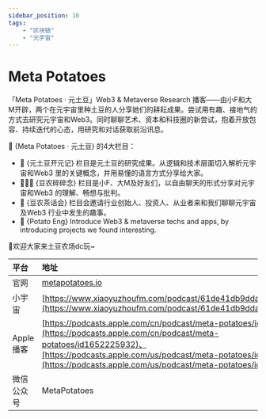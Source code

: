 ---
sidebar_position: 10
tags:
    - "区块链"
    - "元宇宙"
---

# Meta Potatoes

「Meta Potatoes · 元土豆」Web3 & Metaverse Research 播客——由小F和大M开辟，两个在元宇宙里种土豆的人分享她们的耕耘成果。尝试用有趣、接地气的方式去研究元宇宙和Web3。同时聊聊艺术、资本和科技圈的新尝试，抱着开放包容、持续迭代的心态，用研究和对话获取前沿讯息。

🥔 {Meta Potatoes · 元土豆} 的4大栏目：

- 🥔 {元土豆开元记} 栏目是元土豆的研究成果。从逻辑和技术层面切入解析元宇宙和Web3 里的关键概念，并用易懂的语言方式分享给大家。
- 👩🏻‍🌾 {豆农碎碎念} 栏目是小F、大M及好友们，以自由聊天的形式分享对元宇宙和Web3 的理解、畅想与批判。
- 🍵 {豆农茶话会} 栏目会邀请行业创始人、投资人、从业者来和我们聊聊元宇宙及Web3 行业中发生的趣事。
- 🔮 {Potato Eng} Introduce Web3 & metaverse techs and apps, by introducing projects we found interesting. 

🌱欢迎大家来土豆农场dc玩~

| 平台 | 地址 |
|:--|:----|
| 官网 | [metapotatoes.io](metapotatoes.io) |
| 小宇宙 | [https://www.xiaoyuzhoufm.com/podcast/61de41db9ddadd124e616e22](https://www.xiaoyuzhoufm.com/podcast/61de41db9ddadd124e616e22) |
| Apple 播客 | [https://podcasts.apple.com/cn/podcast/meta-potatoes/id1652225932](https://podcasts.apple.com/cn/podcast/meta-potatoes/id1652225932)、[https://podcasts.apple.com/us/podcast/meta-potatoes/id1652225932](https://podcasts.apple.com/us/podcast/meta-potatoes/id1652225932) |
| 微信公众号 | MetaPotatoes |

